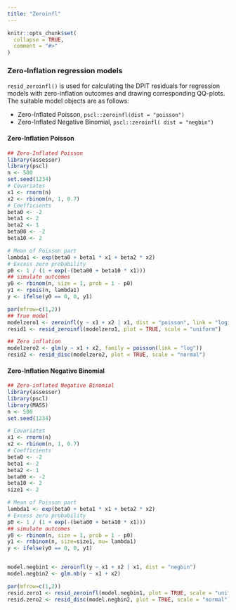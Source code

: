 ```yaml
---
title: "Zeroinfl"
---
```


```r
knitr::opts_chunk$set(
  collapse = TRUE,
  comment = "#>"
)
```

### Zero-Inflation regression models {.tabset}
`resid_zeroinfl()` is used for calculating the DPIT residuals for regression models with zero-inflation outcomes and drawing corresponding QQ-plots. The suitable model objects are as follows: 

* Zero-Inflated Poisson, `pscl::zeroinfl(dist = "poisson")` 
* Zero-Inflated Negative Binomial, `pscl::zeroinfl( dist = "negbin")`

#### Zero-Inflation Poisson
```r
## Zero-Inflated Poisson
library(assessor)
library(pscl)
n <- 500
set.seed(1234)
# Covariates
x1 <- rnorm(n)
x2 <- rbinom(n, 1, 0.7)
# Coefficients
beta0 <- -2
beta1 <- 2
beta2 <- 1
beta00 <- -2
beta10 <- 2

# Mean of Poisson part
lambda1 <- exp(beta0 + beta1 * x1 + beta2 * x2)
# Excess zero probability
p0 <- 1 / (1 + exp(-(beta00 + beta10 * x1)))
## simulate outcomes
y0 <- rbinom(n, size = 1, prob = 1 - p0)
y1 <- rpois(n, lambda1)
y <- ifelse(y0 == 0, 0, y1)
```

```r
par(mfrow=c(1,2))
## True model
modelzero1 <- zeroinfl(y ~ x1 + x2 | x1, dist = "poisson", link = "logit")
resid1 <- resid_zeroinfl(modelzero1, plot = TRUE, scale = "uniform")

## Zero inflation
modelzero2 <- glm(y ~ x1 + x2, family = poisson(link = "log"))
resid2 <- resid_disc(modelzero2, plot = TRUE, scale = "normal")
```




#### Zero-Inflation Negative Binomial
```r
## Zero-inflated Negative Binomial
library(assessor)
library(pscl)
library(MASS)
n <- 500
set.seed(1234)

# Covariates
x1 <- rnorm(n)
x2 <- rbinom(n, 1, 0.7)
# Coefficients
beta0 <- -2
beta1 <- 2
beta2 <- 1
beta00 <- -2
beta10 <- 2
size1 <- 2

# Mean of Poisson part
lambda1 <- exp(beta0 + beta1 * x1 + beta2 * x2)
# Excess zero probability
p0 <- 1 / (1 + exp(-(beta00 + beta10 * x1)))
## simulate outcomes
y0 <- rbinom(n, size = 1, prob = 1 - p0)
y1 <- rnbinom(n, size=size1, mu= lambda1)
y <- ifelse(y0 == 0, 0, y1)


model.negbin1 <- zeroinfl(y ~ x1 + x2 | x1, dist = "negbin")
model.negbin2 <- glm.nb(y ~ x1 + x2)

par(mfrow=c(1,2))
resid.zero1 <- resid_zeroinfl(model.negbin1, plot = TRUE, scale = "uniform")
resid.zero2 <- resid_disc(model.negbin2, plot = TRUE, scale = "normal")
```




